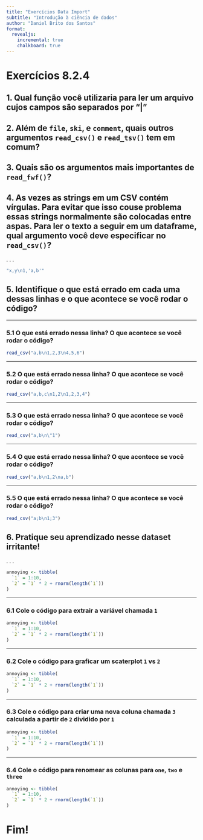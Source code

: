 ```yaml
---
title: "Exercícios Data Import"
subtitle: "Introdução à ciência de dados"
author: "Daniel Brito dos Santos"
format:
  revealjs:
    incremental: true
    chalkboard: true
---
```


# Exercícios 8.2.4 

## 1. Qual função você utilizaria para ler um arquivo cujos campos são separados por "|"

## 2. Além de `file`, `ski`, e `comment`, quais outros argumentos `read_csv()` e `read_tsv()` tem em comum? 

## 3. Quais são os argumentos mais importantes de `read_fwf()`?

## 4. As vezes as strings em um CSV contém vírgulas. Para evitar que isso couse problema essas strings normalmente são colocadas entre aspas. Para ler o texto a seguir em um dataframe, qual argumento você deve especificar no `read_csv()`?

. . .

```r
"x,y\n1,'a,b'"
```

## 5. Identifique o que está errado em cada uma dessas linhas e o que acontece se você rodar o código? 

---

### 5.1 O que está errado nessa linha? O que acontece se você rodar o código?

```r
read_csv("a,b\n1,2,3\n4,5,6")
```

---

### 5.2 O que está errado nessa linha? O que acontece se você rodar o código?

```r
read_csv("a,b,c\n1,2\n1,2,3,4")
```

---

### 5.3 O que está errado nessa linha? O que acontece se você rodar o código?

```r
read_csv("a,b\n\"1")
```

---

### 5.4 O que está errado nessa linha? O que acontece se você rodar o código?

```r
read_csv("a,b\n1,2\na,b")
```

---

### 5.5 O que está errado nessa linha? O que acontece se você rodar o código?

```r
read_csv("a;b\n1;3")
```

## 6. Pratique seu aprendizado nesse dataset irritante!

. . .

```r
annoying <- tibble(
  `1` = 1:10,
  `2` = `1` * 2 + rnorm(length(`1`))
)
```

---

### 6.1 Cole o código para **extrair** a variável chamada `1`

```r
annoying <- tibble(
  `1` = 1:10,
  `2` = `1` * 2 + rnorm(length(`1`))
)
```

---

### 6.2 Cole o código para **graficar** um scaterplot `1` vs `2`

```r
annoying <- tibble(
  `1` = 1:10,
  `2` = `1` * 2 + rnorm(length(`1`))
)
```

---

### 6.3 Cole o código para **criar** uma nova coluna chamada `3` calculada a partir de `2` dividido por `1`

```r
annoying <- tibble(
  `1` = 1:10,
  `2` = `1` * 2 + rnorm(length(`1`))
)
```

---

### 6.4 Cole o código para **renomear** as colunas para `one`, `two` e `three`

```r
annoying <- tibble(
  `1` = 1:10,
  `2` = `1` * 2 + rnorm(length(`1`))
)
```

# Fim! 